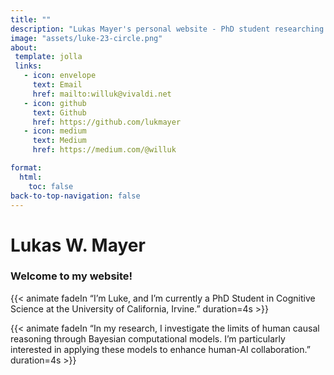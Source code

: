```yaml
---
title: ""
description: "Lukas Mayer's personal website - PhD student researching Computational Cognitive Science and Human-AI collaboration. Also posts about Data Science/statistics, software development, tech tips, and more."
image: "assets/luke-23-circle.png"
about:
 template: jolla
 links:
   - icon: envelope
     text: Email
     href: mailto:willuk@vivaldi.net
   - icon: github
     text: Github
     href: https://github.com/lukmayer
   - icon: medium
     text: Medium
     href: https://medium.com/@willuk

format: 
  html:
    toc: false
back-to-top-navigation: false
---
```



<style>

/* Adjust the image size in the Jolla template */
.about-entity img {
  width: 100%; /* Allow image to grow to full width of the container */
  max-width: 500px; /* Set the maximum width of the image */
  height: auto; /* Maintain aspect ratio */
  margin-bottom: 20px; /* Add some space below the image */
}




/* Flexbox layout for .about-entity */
.about-entity {
  display: flex;
  align-items: center; /* Vertically align image and text */
  flex-wrap: wrap; /* Allow wrapping for small screens */
  justify-content: flex-start; /* Ensure image and text are aligned to the left */
  overflow: hidden; /* Prevent overflow if the content exceeds container size */
}


/* Responsive behavior for narrow screens */
@media screen and (max-width: 600px) {
  .about-entity {
    flex-direction: column; /* Stack the image and text vertically */
    align-items: center; /* Center the content */
  }

  .about-entity img {
    width: 100%; /* Scale image to the width of the container */
    max-width: 150px; /* Prevent the image from growing too large */
    height: auto; /* Maintain the aspect ratio */
    object-fit: contain; /* Ensure the entire image is visible inside the container */
    margin-right: 0; /* Remove right margin when stacked */
    margin-bottom: 15px; /* Add space below the image */
  }
}


/* Add some container-specific styling to prevent cropping */
.about-entity img {
  max-width: 100%; /* Ensure image fits within the container */
  object-fit: contain; /* Maintain image aspect ratio and prevent cropping */
}

.about-entity.fade-in {
  opacity: 1; /* Fully visible when the fade-in is applied */
}



/* CSS for fade-in effect */
.fade-in {
  opacity: 0;
  transition: opacity 2s ease-in;
}

.content.quarto-banner-title-block {
  display: flex;
  flex-direction: column; /* Stack elements vertically */
}



</style>


<script>

  window.addEventListener("load", function() {
    var aboutEntity = document.querySelector(".about-entity");
    aboutEntity.classList.add("fade-in");
  });


</script>




# Lukas W. Mayer



### Welcome to my website!

{{< animate fadeIn "I'm Luke, and I'm currently a PhD Student in Cognitive Science at the University of California, Irvine." duration=4s >}}

{{< animate fadeIn "In my research, I investigate the limits of human causal reasoning through Bayesian computational models. I'm particularly interested in applying these models to enhance human-AI collaboration." duration=4s >}}





